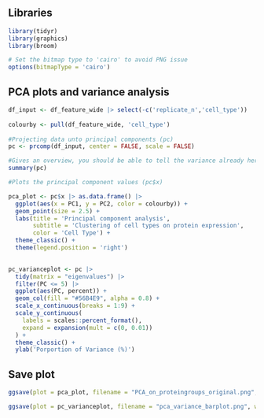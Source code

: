 ## Libraries

```r
library(tidyr)
library(graphics)
library(broom)

# Set the bitmap type to 'cairo' to avoid PNG issue
options(bitmapType = 'cairo')
```

## PCA plots and variance analysis

```r
df_input <- df_feature_wide |> select(-c('replicate_n','cell_type'))
  
colourby <- pull(df_feature_wide, 'cell_type')
   
#Projecting data unto principal components (pc)
pc <- prcomp(df_input, center = FALSE, scale = FALSE)

#Gives an overview, you should be able to tell the variance already here even without the plot
summary(pc)
```

```r
#Plots the principal component values (pc$x)  

pca_plot <- pc$x |> as.data.frame() |>
  ggplot(aes(x = PC1, y = PC2, color = colourby)) +
  geom_point(size = 2.5) +
  labs(title = 'Principal component analysis', 
       subtitle = 'Clustering of cell types on protein expression',
       color = 'Cell Type') +
  theme_classic() +
  theme(legend.position = 'right')
  
```

```r
pc_varianceplot <- pc |>
  tidy(matrix = "eigenvalues") |>
  filter(PC <= 5) |>
  ggplot(aes(PC, percent)) +
  geom_col(fill = "#56B4E9", alpha = 0.8) +
  scale_x_continuous(breaks = 1:9) +
  scale_y_continuous(
    labels = scales::percent_format(),
    expand = expansion(mult = c(0, 0.01))
  ) +
  theme_classic() +
  ylab('Porportion of Variance (%)')
```

## Save plot

```r
ggsave(plot = pca_plot, filename = "PCA_on_proteingroups_original.png", width = 15, height = 10, units = "cm", path = here("results"))

ggsave(plot = pc_varianceplot, filename = "pca_variance_barplot.png", width = 15, height = 10, units = "cm", path = here("results"))
```
